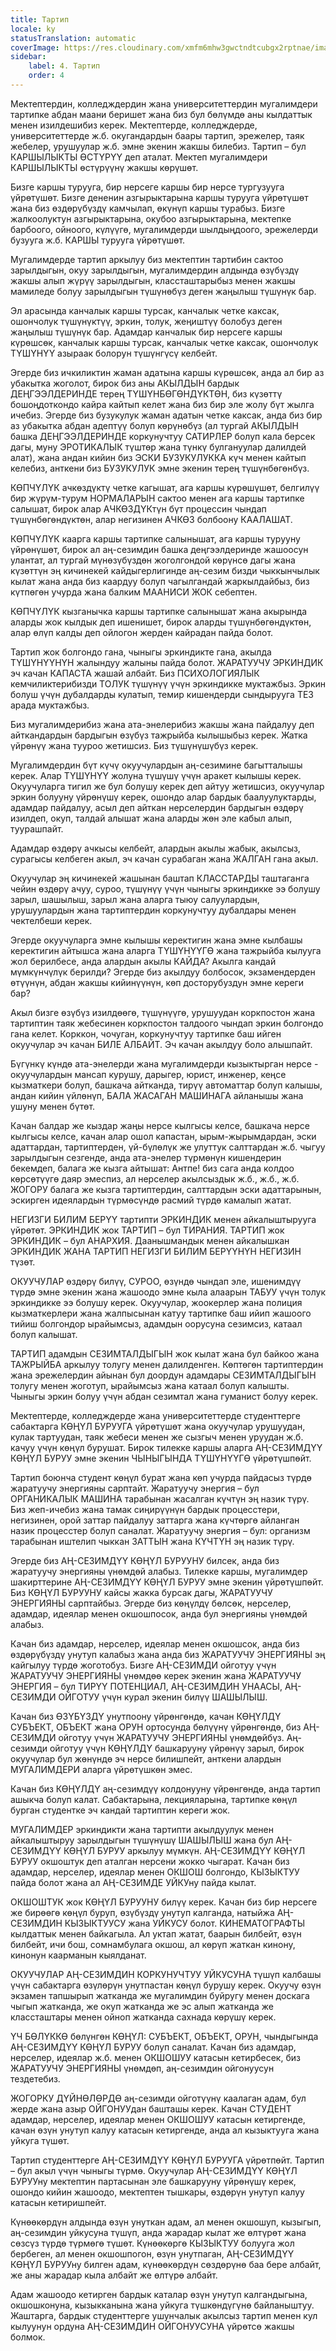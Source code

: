 ```yaml
---
title: Тартип
locale: ky
statusTranslation: automatic
coverImage: https://res.cloudinary.com/xmfm6mhw3gwctndtcubgx2rptnae/image/upload/v1740337243/small_cover_educacion_fundamental_a051170f1c.webp
sidebar:
    label: 4. Тартип
    order: 4
---
```

Мектептердин, колледждердин жана университеттердин мугалимдери тартипке абдан маани беришет жана биз бул бөлүмдө аны кылдаттык менен изилдешибиз керек. Мектептерде, колледждерде, университеттерде ж.б. окугандардын баары тартип, эрежелер, таяк жебелер, урушуулар ж.б. эмне экенин жакшы билебиз. Тартип – бул КАРШЫЛЫКТЫ ӨСТҮРҮҮ деп аталат. Мектеп мугалимдери КАРШЫЛЫКТЫ өстүрүүнү жакшы көрүшөт.

Бизге каршы турууга, бир нерсеге каршы бир нерсе тургузууга үйрөтүшөт. Бизге дененин азгырыктарына каршы турууга үйрөтүшөт жана биз өздөрүбүздү камчылап, өкүнүп каршы турабыз. Бизге жалкоолуктун азгырыктарына, окубоо азгырыктарына, мектепке барбоого, ойноого, күлүүгө, мугалимдерди шылдыңдоого, эрежелерди бузууга ж.б. КАРШЫ турууга үйрөтүшөт.

Мугалимдерде тартип аркылуу биз мектептин тартибин сактоо зарылдыгын, окуу зарылдыгын, мугалимдердин алдында өзүбүздү жакшы алып жүрүү зарылдыгын, классташтарыбыз менен жакшы мамиледе болуу зарылдыгын түшүнөбүз деген жаңылыш түшүнүк бар.

Эл арасында канчалык каршы турсак, канчалык четке каксак, ошончолук түшүнүктүү, эркин, толук, жеңиштүү болобуз деген жаңылыш түшүнүк бар. Адамдар канчалык бир нерсеге каршы күрөшсөк, канчалык каршы турсак, канчалык четке каксак, ошончолук ТҮШҮНҮҮ азыраак болорун түшүнгүсү келбейт.

Эгерде биз ичкиликтин жаман адатына каршы күрөшсөк, анда ал бир аз убакытка жоголот, бирок биз аны АКЫЛДЫН бардык ДЕҢГЭЭЛДЕРИНДЕ терең ТҮШҮНБӨГӨНДҮКТӨН, биз күзөттү бошоңдоткондо кайра кайтып келет жана биз бир эле жолу бүт жылга ичебиз. Эгерде биз бузукулук жаман адатын четке каксак, анда биз бир аз убакытка абдан адептүү болуп көрүнөбүз (ал тургай АКЫЛДЫН башка ДЕҢГЭЭЛДЕРИНДЕ коркунучтуу САТИРЛЕР болуп кала берсек дагы, муну ЭРОТИКАЛЫК түштөр жана түнкү булгануулар далилдей алат), жана андан кийин биз ЭСКИ БУЗУКУЛУККА күч менен кайтып келебиз, анткени биз БУЗУКУЛУК эмне экенин терең түшүнбөгөнбүз.

КӨПЧҮЛҮК ачкөздүктү четке кагышат, ага каршы күрөшүшөт, белгилүү бир жүрүм-турум НОРМАЛАРЫН сактоо менен ага каршы тартипке салышат, бирок алар АЧКӨЗДҮКтүн бүт процессин чындап түшүнбөгөндүктөн, алар негизинен АЧКӨЗ болбоону КААЛАШАТ.

КӨПЧҮЛҮК каарга каршы тартипке салынышат, ага каршы турууну үйрөнүшөт, бирок ал аң-сезимдин башка деңгээлдеринде жашоосун улантат, ал тургай мүнөзүбүздөн жоголгондой көрүнсө дагы жана күзөттүн эң кичинекей кайдыгерлигинде аң-сезим бизди чыккынчылык кылат жана анда биз каардуу болуп чагылгандай жаркылдайбыз, биз күтпөгөн учурда жана балким МААНИСИ ЖОК себептен.

КӨПЧҮЛҮК кызганычка каршы тартипке салынышат жана акырында аларды жок кылдык деп ишенишет, бирок аларды түшүнбөгөндүктөн, алар өлүп калды деп ойлогон жерден кайрадан пайда болот.

Тартип жок болгондо гана, чыныгы эркиндикте гана, акылда ТҮШҮНҮҮНҮН жалындуу жалыны пайда болот. ЖАРАТУУЧУ ЭРКИНДИК эч качан КАПАСТА жашай албайт. Биз ПСИХОЛОГИЯЛЫК кемчиликтерибизди ТОЛУК түшүнүү үчүн эркиндикке муктажбыз. Эркин болуш үчүн дубалдарды кулатып, темир кишендерди сындырууга ТЕЗ арада муктажбыз.

Биз мугалимдерибиз жана ата-энелерибиз жакшы жана пайдалуу деп айткандардын бардыгын өзүбүз тажрыйба кылышыбыз керек. Жатка үйрөнүү жана тууроо жетишсиз. Биз түшүнүшүбүз керек.

Мугалимдердин бүт күчү окуучулардын аң-сезимине багытталышы керек. Алар ТҮШҮНҮҮ жолуна түшүшү үчүн аракет кылышы керек. Окуучуларга тигил же бул болушу керек деп айтуу жетишсиз, окуучулар эркин болууну үйрөнүшү керек, ошондо алар бардык баалуулуктарды, адамдар пайдалуу, асыл деп айткан нерселердин бардыгын өздөрү изилдеп, окуп, талдай алышат жана аларды жөн эле кабыл алып, туурашпайт.

Адамдар өздөрү ачкысы келбейт, алардын акылы жабык, акылсыз, сурагысы келбеген акыл, эч качан сурабаган жана ЖАЛГАН гана акыл.

Окуучулар эң кичинекей жашынан баштап КЛАССТАРДЫ таштаганга чейин өздөрү ачуу, суроо, түшүнүү үчүн чыныгы эркиндикке ээ болушу зарыл, шашылыш, зарыл жана аларга тыюу салуулардын, урушуулардын жана тартиптердин коркунучтуу дубалдары менен чектелбеши керек.

Эгерде окуучуларга эмне кылышы керектигин жана эмне кылбашы керектигин айтышса жана аларга ТҮШҮНҮҮГӨ жана тажрыйба кылууга жол берилбесе, анда алардын акылы КАЙДА? Акылга кандай мүмкүнчүлүк берилди? Эгерде биз акылдуу болбосок, экзамендерден өтүүнүн, абдан жакшы кийинүүнүн, көп досторубуздун эмне кереги бар?

Акыл бизге өзүбүз изилдөөгө, түшүнүүгө, урушуудан коркпостон жана тартиптин таяк жебесинен коркпостон талдоого чындап эркин болгондо гана келет. Корккон, чочуган, коркунучтуу тартипке баш ийген окуучулар эч качан БИЛЕ АЛБАЙТ. Эч качан акылдуу боло алышпайт.

Бүгүнкү күндө ата-энелерди жана мугалимдерди кызыктырган нерсе - окуучулардын мансап курушу, дарыгер, юрист, инженер, кеңсе кызматкери болуп, башкача айтканда, тирүү автоматтар болуп калышы, андан кийин үйлөнүп, БАЛА ЖАСАГАН МАШИНАГА айланышы жана ушуну менен бүтөт.

Качан балдар же кыздар жаңы нерсе кылгысы келсе, башкача нерсе кылгысы келсе, качан алар ошол капастан, ырым-жырымдардан, эски адаттардан, тартиптерден, үй-бүлөлүк же улуттук салттардан ж.б. чыгуу зарылдыгын сезгенде, анда ата-энелер түрмөнүн кишендерин бекемдеп, балага же кызга айтышат: Антпе! биз сага анда колдоо көрсөтүүгө даяр эмеспиз, ал нерселер акылсыздык ж.б., ж.б., ж.б. ЖОГОРУ балага же кызга тартиптердин, салттардын эски адаттарынын, эскирген идеялардын түрмөсүндө расмий түрдө камалып жатат.

НЕГИЗГИ БИЛИМ БЕРҮҮ тартипти ЭРКИНДИК менен айкалыштырууга үйрөтөт. ЭРКИНДИК жок ТАРТИП – бул ТИРАНИЯ. ТАРТИП жок ЭРКИНДИК – бул АНАРХИЯ. Даанышмандык менен айкалышкан ЭРКИНДИК ЖАНА ТАРТИП НЕГИЗГИ БИЛИМ БЕРҮҮНҮН НЕГИЗИН түзөт.

ОКУУЧУЛАР өздөрү билүү, СУРОО, өзүндө чындап эле, ишенимдүү түрдө эмне экенин жана жашоодо эмне кыла алаарын ТАБУУ үчүн толук эркиндикке ээ болушу керек. Окуучулар, жоокерлер жана полиция кызматкерлери жана жалпысынан катуу тартипке баш ийип жашоого тийиш болгондор ырайымсыз, адамдын оорусуна сезимсиз, катаал болуп калышат.

ТАРТИП адамдын СЕЗИМТАЛДЫГЫН жок кылат жана бул байкоо жана ТАЖРЫЙБА аркылуу толугу менен далилденген. Көптөгөн тартиптердин жана эрежелердин айынан бул доордун адамдары СЕЗИМТАЛДЫГЫН толугу менен жоготуп, ырайымсыз жана катаал болуп калышты. Чыныгы эркин болуу үчүн абдан сезимтал жана гуманист болуу керек.

Мектептерде, колледждерде жана университеттерде студенттерге сабактарга КӨҢҮЛ БУРУУГА үйрөтүшөт жана окуучулар урушуудан, кулак тартуудан, таяк жебеси менен же сызгыч менен уруудан ж.б. качуу үчүн көңүл бурушат. Бирок тилекке каршы аларга АҢ-СЕЗИМДҮҮ КӨҢҮЛ БУРУУ эмне экенин ЧЫНЫГЫНДА ТҮШҮНҮҮГӨ үйрөтүшпөйт.

Тартип боюнча студент көңүл бурат жана көп учурда пайдасыз түрдө жаратуучу энергияны сарптайт. Жаратуучу энергия – бул ОРГАНИКАЛЫК МАШИНА тарабынан жасалган күчтүн эң назик түрү. Биз жеп-ичебиз жана тамак сиңирүүнүн бардык процесстери, негизинен, орой заттар пайдалуу заттарга жана күчтөргө айланган назик процесстер болуп саналат. Жаратуучу энергия – бул: организм тарабынан иштелип чыккан ЗАТТЫН жана КҮЧТҮН эң назик түрү.

Эгерде биз АҢ-СЕЗИМДҮҮ КӨҢҮЛ БУРУУНУ билсек, анда биз жаратуучу энергияны үнөмдөй алабыз. Тилекке каршы, мугалимдер шакирттерине АҢ-СЕЗИМДҮҮ КӨҢҮЛ БУРУУ эмне экенин үйрөтүшпөйт. Биз КӨҢҮЛ БУРУУНУ кайсы жакка бурсак дагы, ЖАРАТУУЧУ ЭНЕРГИЯНЫ сарптайбыз. Эгерде биз көңүлдү бөлсөк, нерселер, адамдар, идеялар менен окшошпосок, анда бул энергияны үнөмдөй алабыз.

Качан биз адамдар, нерселер, идеялар менен окшошсок, анда биз өздөрүбүздү унутуп калабыз жана анда биз ЖАРАТУУЧУ ЭНЕРГИЯНЫ эң кайгылуу түрдө жоготобуз. Бизге АҢ-СЕЗИМДИ ойготуу үчүн ЖАРАТУУЧУ ЭНЕРГИЯНЫ үнөмдөө керек экенин жана ЖАРАТУУЧУ ЭНЕРГИЯ – бул ТИРҮҮ ПОТЕНЦИАЛ, АҢ-СЕЗИМДИН УНААСЫ, АҢ-СЕЗИМДИ ОЙГОТУУ үчүн курал экенин билүү ШАШЫЛЫШ.

Качан биз ӨЗҮБҮЗДҮ унутпоону үйрөнгөндө, качан КӨҢҮЛДҮ СУБЪЕКТ, ОБЪЕКТ жана ОРУН ортосунда бөлүүнү үйрөнгөндө, биз АҢ-СЕЗИМДИ ойготуу үчүн ЖАРАТУУЧУ ЭНЕРГИЯНЫ үнөмдөйбүз. Аң-сезимди ойготуу үчүн КӨҢҮЛДҮ башкарууну үйрөнүү зарыл, бирок окуучулар бул жөнүндө эч нерсе билишпейт, анткени алардын МУГАЛИМДЕРИ аларга үйрөтүшкөн эмес.

Качан биз КӨҢҮЛДҮ аң-сезимдүү колдонууну үйрөнгөндө, анда тартип ашыкча болуп калат. Сабактарына, лекцияларына, тартипке көңүл бурган студентке эч кандай тартиптин кереги жок.

МУГАЛИМДЕР эркиндикти жана тартипти акылдуулук менен айкалыштыруу зарылдыгын түшүнүшү ШАШЫЛЫШ жана бул АҢ-СЕЗИМДҮҮ КӨҢҮЛ БУРУУ аркылуу мүмкүн. АҢ-СЕЗИМДҮҮ КӨҢҮЛ БУРУУ окшоштук деп аталган нерсени жокко чыгарат. Качан биз адамдар, нерселер, идеялар менен ОКШОШ болгондо, КЫЗЫКТУУ пайда болот жана ал АҢ-СЕЗИМДЕ УЙКУну пайда кылат.

ОКШОШТУК жок КӨҢҮЛ БУРУУНУ билүү керек. Качан биз бир нерсеге же бирөөгө көңүл буруп, өзүбүздү унутуп калганда, натыйжа АҢ-СЕЗИМДИН КЫЗЫКТУУСУ жана УЙКУСУ болот. КИНЕМАТОГРАФТЫ кылдаттык менен байкагыла. Ал уктап жатат, баарын билбейт, өзүн билбейт, ичи бош, сомнамбулага окшош, ал көрүп жаткан кинону, кинонун каарманын кыялданат.

ОКУУЧУЛАР АҢ-СЕЗИМДИН КОРКУНУЧТУУ УЙКУСУНА түшүп калбашы үчүн сабактарга өзүлөрүн унутпастан көңүл бурушу керек. Окуучу өзүн экзамен тапшырып жатканда же мугалимдин буйругу менен доскага чыгып жатканда, же окуп жатканда же эс алып жатканда же классташтары менен ойноп жатканда сахнада көрүшү керек.

ҮЧ БӨЛҮККӨ бөлүнгөн КӨҢҮЛ: СУБЪЕКТ, ОБЪЕКТ, ОРУН, чындыгында АҢ-СЕЗИМДҮҮ КӨҢҮЛ БУРУУ болуп саналат. Качан биз адамдар, нерселер, идеялар ж.б. менен ОКШОШУУ катасын кетирбесек, биз ЖАРАТУУЧУ ЭНЕРГИЯНЫ үнөмдөп, аң-сезимдин ойгонуусун тездетебиз.

ЖОГОРКУ ДҮЙНӨЛӨРДӨ аң-сезимди ойготүүнү каалаган адам, бул жерде жана азыр ОЙГОНУУдан башташы керек. Качан СТУДЕНТ адамдар, нерселер, идеялар менен ОКШОШУУ катасын кетиргенде, качан өзүн унутуп калуу катасын кетиргенде, анда ал кызыктууга жана уйкуга түшөт.

Тартип студенттерге АҢ-СЕЗИМДҮҮ КӨҢҮЛ БУРУУГА үйрөтпөйт. Тартип – бул акыл үчүн чыныгы түрмө. Окуучулар АҢ-СЕЗИМДҮҮ КӨҢҮЛ БУРУУну мектептин партасынан эле башкарууну үйрөнүшү керек, ошондо кийин жашоодо, мектептен тышкары, өздөрүн унутуп калуу катасын кетиришпейт.

Күнөөкөрдүн алдында өзүн унуткан адам, ал менен окшошуп, кызыгып, аң-сезимдин уйкусуна түшүп, анда жарадар кылат же өлтүрөт жана сөзсүз түрдө түрмөгө түшөт. Күнөөкөргө КЫЗЫКТУУ болууга жол бербеген, ал менен окшошпогон, өзүн унутпаган, АҢ-СЕЗИМДҮҮ КӨҢҮЛ БУРУУну билген адам, күнөөкөрдүн сөздөрүнө баа бере албайт, же аны жарадар кыла албайт же өлтүрө албайт.

Адам жашоодо кетирген бардык каталар өзүн унутуп калгандыгына, окшошконуна, кызыкканына жана уйкуга түшкөндүгүнө байланыштуу. Жаштарга, бардык студенттерге ушунчалык акылсыз тартип менен кул кылуунун ордуна АҢ-СЕЗИМДИН ОЙГОНУУСУНА үйрөтсө жакшы болмок.

